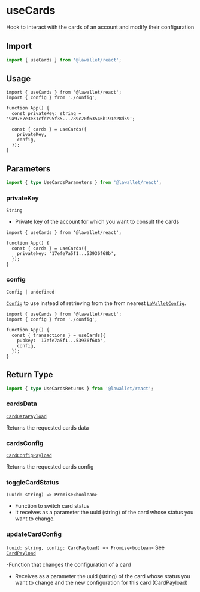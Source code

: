# useCards

Hook to interact with the cards of an account and modify their configuration

## Import

```ts
import { useCards } from '@lawallet/react';
```

## Usage

```tsx filename="index.tsx"
import { useCards } from '@lawallet/react';
import { config } from './config';

function App() {
  const privateKey: string = '9a9787e3e31cfdc95f35...789c20f63546b191e28d59';

  const { cards } = useCards({
    privateKey,
    config,
  });
}
```

## Parameters

```ts
import { type UseCardsParameters } from '@lawallet/react';
```

### privateKey

`String`

- Private key of the account for which you want to consult the cards

```tsx [index.tsx]
import { useCards } from '@lawallet/react';

function App() {
  const { cards } = useCards({
    privatekey: '17efe7a5f1...53936f68b',
  });
}
```

### config

`Config | undefined`

[`Config`](/react/createConfig#config) to use instead of retrieving from the from nearest [`LaWalletConfig`](/react/LaWalletConfig).

```tsx [index.tsx]
import { useCards } from '@lawallet/react';
import { config } from './config';

function App() {
  const { transactions } = useCards({
    pubkey: '17efe7a5f1...53936f68b',
    config,
  });
}
```

## Return Type

```ts
import { type UseCardsReturns } from '@lawallet/react';
```

### cardsData

[`CardDataPayload`](/react/glossary/types#cardsdatapayload)

Returns the requested cards data

### cardsConfig

[`CardConfigPayload`](/react/glossary/types#cardsdatapayload)

Returns the requested cards config

### toggleCardStatus

`(uuid: string) => Promise<boolean>`

- Function to switch card status
- It receives as a parameter the uuid (string) of the card whose status you want to change.

### updateCardConfig

`(uuid: string, config: CardPayload) => Promise<boolean>`
See [`CardPayload`](/react/glossary/types#cardpayload)

-Function that changes the configuration of a card

- Receives as a parameter the uuid (string) of the card whose status you want to change and the new configuration for this card (CardPayload)
